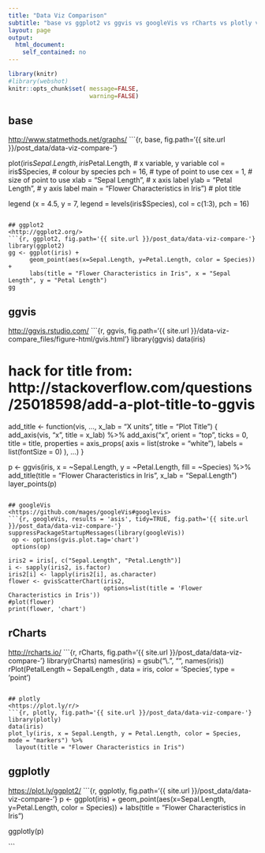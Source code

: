 ```yaml
---
title: "Data Viz Comparison"
subtitle: "base vs ggplot2 vs ggvis vs googleVis vs rCharts vs plotly vs ggplotly"
layout: page
output:
  html_document:
    self_contained: no
---
```


```r
library(knitr)
#library(webshot)
knitr::opts_chunk$set( message=FALSE, 
                       warning=FALSE)


```

## base
<http://www.statmethods.net/graphs/>
```{r, base, fig.path='{{ site.url }}/post_data/data-viz-compare-'}

plot(iris$Sepal.Length, iris$Petal.Length,        # x variable, y variable
     col = iris$Species,                          # colour by species
     pch = 16,                                    # type of point to use
     cex = 1,                                     # size of point to use
     xlab = "Sepal Length",                       # x axis label
     ylab = "Petal Length",                       # y axis label
     main = "Flower Characteristics in Iris")     # plot title

legend (x = 4.5, y = 7, legend = levels(iris$Species), col = c(1:3), pch = 16)
```

## ggplot2
<http://ggplot2.org/>
```{r, ggplot2, fig.path='{{ site.url }}/post_data/data-viz-compare-'}
library(ggplot2)
gg <- ggplot(iris) +
      geom_point(aes(x=Sepal.Length, y=Petal.Length, color = Species)) +
      labs(title = "Flower Characteristics in Iris", x = "Sepal Length", y = "Petal Length")
gg
```

## ggvis
<http://ggvis.rstudio.com/>
```{r, ggvis, fig.path='{{ site.url }}/data-viz-compare_files/figure-html/gvis.html'}
library(ggvis)
data(iris)

# hack for title from: http://stackoverflow.com/questions/25018598/add-a-plot-title-to-ggvis
add_title <- function(vis, ..., x_lab = "X units", title = "Plot Title") {
  add_axis(vis, "x", title = x_lab) %>% 
    add_axis("x", orient = "top", ticks = 0, title = title,
             properties = axis_props(
               axis = list(stroke = "white"),
               labels = list(fontSize = 0)
             ), ...)
}

p <- ggvis(iris, x = ~Sepal.Length, y = ~Petal.Length, fill = ~Species) %>% add_title(title = "Flower Characteristics in Iris", 
                                                                                      x_lab = "Sepal.Length")
layer_points(p)
```

## googleVis
<https://github.com/mages/googleVis#googlevis>
```{r, googleVis, results = 'asis', tidy=TRUE, fig.path='{{ site.url }}/post_data/data-viz-compare-'}
suppressPackageStartupMessages(library(googleVis))
 op <- options(gvis.plot.tag='chart')
 options(op)

iris2 = iris[, c("Sepal.Length", "Petal.Length")]
i <- sapply(iris2, is.factor)
iris2[i] <- lapply(iris2[i], as.character)
flower <- gvisScatterChart(iris2, 
                           options=list(title = 'Flower Characteristics in Iris'))
#plot(flower)
print(flower, 'chart')
```

## rCharts
<http://rcharts.io/>
```{r, rCharts, fig.path='{{ site.url }}/post_data/data-viz-compare-'}
library(rCharts)
names(iris) = gsub("\\.", "", names(iris))
rPlot(PetalLength ~ SepalLength , data = iris, color = 'Species', type = 'point')

```

## plotly
<https://plot.ly/r/>
```{r, plotly, fig.path='{{ site.url }}/post_data/data-viz-compare-'}
library(plotly)
data(iris)
plot_ly(iris, x = Sepal.Length, y = Petal.Length, color = Species, mode = "markers") %>% 
  layout(title = "Flower Characteristics in Iris")
```

## ggplotly
<https://plot.ly/ggplot2/>
```{r, ggplotly, fig.path='{{ site.url }}/post_data/data-viz-compare-'}
p <- ggplot(iris) +
      geom_point(aes(x=Sepal.Length, y=Petal.Length, color = Species)) +
      labs(title = "Flower Characteristics in Iris")

ggplotly(p)

```

